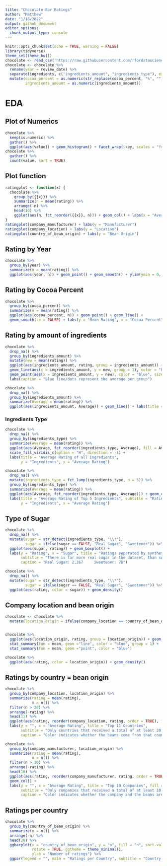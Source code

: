 ```yaml
---
title: "Chocolate Bar Ratings"
author: "Matthew"
date: "1/18/2022"
output: github_document
editor_options: 
  chunk_output_type: console
---
```


```r
knitr::opts_chunk$set(echo = TRUE, warning = FALSE)
library(tidyverse)
theme_set(theme_bw())
chocolate <- read_csv('https://raw.githubusercontent.com/rfordatascience/tidytuesday/master/data/2022/2022-01-18/chocolate.csv')
chocolate <- chocolate %>%
  rename(year = review_date) %>%
  separate(ingredients, c("ingredients_amount", "ingredients_type"), extra = "merge") %>%
  mutate(cocoa_percent = as.numeric(str_replace(cocoa_percent, "%", "")),
         ingredients_amount = as.numeric(ingredients_amount))
```

# EDA

## Plot of Numerics
```r
chocolate %>%
  keep(is.numeric) %>%
  gather() %>%
  ggplot(aes(value)) + geom_histogram() + facet_wrap(~key, scales = "free")
chocolate %>%
  gather() %>%
  count(value, sort = TRUE)
```

## Plot function
```r
ratingplot <- function(x) {
  chocolate %>%
    group_by({{x}}) %>%
    summarize(n = mean(rating)) %>%
    arrange(-n) %>%
    head(10) %>%
    ggplot(aes(n, fct_reorder({{x}}, n))) + geom_col() + labs(x = "Average Rating")
}
ratingplot(company_manufacturer) + labs(y = "Manufacturer")
ratingplot(company_location) + labs(y = "Location")
ratingplot(country_of_bean_origin) + labs(y = "Bean Origin")
```


## Rating by Year
```r
chocolate %>%
  group_by(year) %>%
  summarize(n = mean(rating)) %>%
  ggplot(aes(year, n)) + geom_point() + geom_smooth() + ylim(ymin = 0, ymax = 5)
```


## Rating by Cocoa Percent
```r
chocolate %>%
  group_by(cocoa_percent) %>%
  summarize(n = mean(rating)) %>%
  ggplot(aes(cocoa_percent, n)) + geom_point() + geom_line() + 
  geom_smooth(se = FALSE) + labs(y = "Mean Rating", x = "Cocoa Percent")
```


## Rating by amount of ingredients
```r
chocolate %>%
  drop_na() %>%
  group_by(ingredients_amount) %>%
  mutate(new = mean(rating)) %>%
  ggplot(aes(ingredients_amount, rating, group = ingredients_amount)) + geom_boxplot() + 
  geom_line(aes(x = ingredients_amount, y = new, group = 1), color = "blue") +
  geom_point(aes(x = ingredients_amount, y = new), color = "blue", size = 2) +
  labs(caption = "Blue line/dots represent the average per group")

chocolate %>%
  drop_na() %>%
  group_by(ingredients_amount) %>%
  summarize(Average = mean(rating)) %>%
  ggplot(aes(ingredients_amount, Average)) + geom_line() + labs(title = "Zoomed in")

```



### Ingredients Type
```r
chocolate %>%
  drop_na() %>%
  group_by(ingredients_type) %>%
  summarize(Average = mean(rating)) %>%
  ggplot(aes(Average, fct_reorder(ingredients_type, Average), fill = Average)) + geom_col() +
  scale_fill_viridis_c(option = "H", direction = -1) +
  labs(title = "Average Rating of all Ingredients", 
       y = "Ingredients", x = "Average Rating")

chocolate %>%
  drop_na() %>%
  mutate(ingredients_type = fct_lump(ingredients_type, n = 5)) %>%
  group_by(ingredients_type) %>%
  summarize(Average = mean(rating)) %>%
  ggplot(aes(Average, fct_reorder(ingredients_type, Average))) + geom_col() + 
  labs(title = "Average Rating of Top 5 Ingredients", subtitle = "Ratings not in top 5 are collapsed as Other", 
       y = "Ingredients", x = "Average Rating")

```


## Type of Sugar
```r
chocolate %>%
  drop_na() %>%
  mutate(sugar = str_detect(ingredients_type, "\\*"),
         sugar = ifelse(sugar == FALSE, "Real Sugar", "Sweetener")) %>%
  ggplot(aes(sugar, rating)) + geom_boxplot() + 
  labs(y = "Rating", x = "Sugar", title = "Ratings separated by synthetic or real sugar",
       subtitle = "There is far more real sugar in the dataset, than sweetener substitutes", 
       caption = "Real Sugar: 2,367     Sweetener: 76")

chocolate %>%
  drop_na() %>%
  mutate(sugar = str_detect(ingredients_type, "\\*"),
         sugar = ifelse(sugar == FALSE, "Real Sugar", "Sweetener")) %>%
  ggplot(aes(rating, color = sugar)) + geom_density()

```


## Company location and bean origin
```r
chocolate <- chocolate %>%
  mutate(location_origin = ifelse(company_location == country_of_bean_origin, "Same","Different"))


chocolate %>%
  ggplot(aes(location_origin, rating, group = location_origin)) + geom_boxplot() + 
  stat_summary(fun = mean, geom ="line", color = "blue", group = 1) +
  stat_summary(fun = mean, geom ="point", color = "blue")

chocolate %>%
  ggplot(aes(rating, color = location_origin)) + geom_density()

```


## Ratings by country = bean origin
```r
chocolate %>%
  group_by(company_location, location_origin) %>%
  summarize(rating = mean(rating),
            n = n()) %>%
  filter(n > 20) %>%
  arrange(-rating) %>%
  head(11) %>%
  ggplot(aes(rating, reorder(company_location, rating, order = TRUE), fill = location_origin)) + geom_col(position = "identity") +
  labs(y = "", x = "Average Rating", title = "Top 11 Countries", 
       subtitle = "Only countries that received a total of at least 20 ratings", fill = "",
       caption = "Color indicates whether the beans come from that country")
```



```r
chocolate %>%
  group_by(company_manufacturer, location_origin) %>%
  summarize(rating = mean(rating),
            n = n()) %>%
  filter(n > 10) %>%
  arrange(-rating) %>%
  head(10) %>%
  ggplot(aes(rating, reorder(company_manufacturer, rating, order = TRUE), fill = location_origin)) + 
  geom_col() +
  labs(y = "", x = "Average Rating", title = "Top 10 Companies", fill = "",
       subtitle = "Only companies that received a total of at least 10 ratings",
       caption = "Color indicates whether the company and the beans are from the same country")

```


## Ratings per country
```r
chocolate %>%
  group_by(country_of_bean_origin) %>%
  summarize(n = n()) %>%
  arrange(-n) %>%
  head(20) %>%
  ggbarplot(x = "country_of_bean_origin", y = "n", fill = "n", sort.val = "asc", 
            rotate = TRUE, ggtheme = theme_minimal(),
            ylab = "Number of ratings") %>%
  ggpar(legend = "", main = "Ratings per Country", subtitle = "Country of Bean Origin", xlab = "")

```



